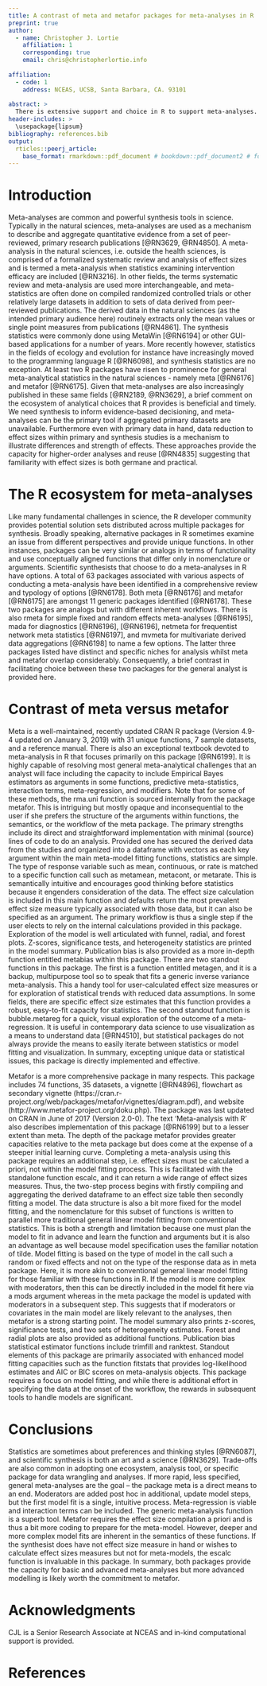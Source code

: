 ```yaml
---
title: A contrast of meta and metafor packages for meta-analyses in R
preprint: true
author: 
  - name: Christopher J. Lortie
    affiliation: 1
    corresponding: true
    email: chris@christopherlortie.info
  
affiliation:
  - code: 1
    address: NCEAS, UCSB, Santa Barbara, CA. 93101
  
abstract: >
  There is extensive support and choice in R to support meta-analyses.  Two common packages in the natural sciences include meta and metafor.  Here, a brief contrast of the strengths of each is described for the synthesis scientist.  Meta is a direct, intuitive choice for rapid implementation of general meta-analytical statistics.  Metafor is a comprehensive package for analyses if the fit models are more complex.  Both packages provide estimates of heterogeneity, excellent visualization tools, and functions to explore publication bias.  Preference and critical outcomes can facilitate choice between these two specific options.  Nonetheless, metafor has a steeper learning curve but greater rewards.
header-includes: >
  \usepackage{lipsum}
bibliography: references.bib
output: 
  rticles::peerj_article:
    base_format: rmarkdown::pdf_document # bookdown::pdf_document2 # for using \@ref()
---
```



# Introduction {-}

Meta-analyses are common and powerful synthesis tools in science.  Typically in the natural sciences, meta-analyses are used as a mechanism to describe and aggregate quantitative evidence from a set of peer-reviewed, primary research publications [@RN3629, @RN4850].  A meta-analysis in the natural sciences, i.e. outside the health sciences, is comprised of a formalized systematic review and analysis of effect sizes and is termed a meta-analysis when statistics examining intervention efficacy are included [@RN3216].  In other fields, the terms systematic review and meta-analysis are used more interchangeable, and meta-statistics are often done on compiled randomized controlled trials or other relatively large datasets in addition to sets of data derived from peer-reviewed publications.  The derived data in the natural sciences (as the intended primary audience here) routinely extracts only the mean values or single point measures from publications [@RN4861].  The synthesis statistics were commonly done using MetaWin [@RN6194] or other GUI-based applications for a number of years.  More recently however, statistics in the fields of ecology and evolution for instance have increasingly moved to the programming language R [@RN6098], and synthesis statistics are no exception.  At least two R packages have risen to prominence for general meta-analytical statistics in the natural sciences - namely meta [@RN6176] and metafor [@RN6175].  Given that meta-analyses are also increasingly published in these same fields [@RN2189, @RN3629], a brief comment on the ecosystem of analytical choices that R provides is beneficial and timely.  We need synthesis to inform evidence-based decisioning, and meta-analyses can be the primary tool if aggregated primary datasets are unavailable.  Furthermore even with primary data in hand, data reduction to effect sizes within primary and synthesis studies is a mechanism to illustrate differences and strength of effects.  These approaches provide the capacity for higher-order analyses and reuse [@RN4835] suggesting that familiarity with effect sizes is both germane and practical.

# The R ecosystem for meta-analyses {-}
Like many fundamental challenges in science, the R developer community provides potential solution sets distributed across multiple packages for synthesis.  Broadly speaking, alternative packages in R sometimes examine an issue from different perspectives and provide unique functions.  In other instances, packages can be very similar or analogs in terms of functionality and use conceptually aligned functions that differ only in nomenclature or arguments.  Scientific synthesists that choose to do a meta-analyses in R have options.  A total of 63 packages associated with various aspects of conducting a meta-analysis have been identified in a comprehensive review and typology of options [@RN6178].  Both meta [@RN6176] and metafor [@RN6175] are amongst 11 generic packages identified [@RN6178].  These two packages are analogs but with different inherent workflows.  There is also rmeta for simple fixed and random effects meta-analyses [@RN6195], mada for diagnostics [@RN6196], [@RN6196], netmeta for frequentist network meta statistics [@RN6197], and mvmeta for multivariate derived data aggregations [@RN6198] to name a few options.  The latter three packages listed have distinct and specific niches for analysis whilst meta and metafor overlap considerably.  Consequently, a brief contrast in facilitating choice between these two packages for the general analyst is provided here.

# Contrast of meta versus metafor {-}
Meta is a well-maintained, recently updated CRAN R package (Version 4.9-4 updated on January 3, 2019) with 31 unique functions, 7 sample datasets, and a reference manual.  There is also an exceptional textbook devoted to meta-analysis in R that focuses primarily on this package [@RN6199].  It is highly capable of resolving most general meta-analytical challenges that an analyst will face including the capacity to include Empirical Bayes estimators as arguments in some functions, predictive meta-statistics, interaction terms, meta-regression, and modifiers.  Note that for some of these methods, the rma.uni function is sourced internally from the package metafor.  This is intriguing but mostly opaque and inconsequential to the user if she prefers the structure of the arguments within functions, the semantics, or the workflow of the meta package.  The primary strengths include its direct and straightforward implementation with minimal (source) lines of code to do an analysis.  Provided one has secured the derived data from the studies and organized into a dataframe with vectors as each key argument within the main meta-model fitting functions, statistics are simple.  The type of response variable such as mean, continuous, or rate is matched to a specific function call such as metamean, metacont, or metarate.  This is semantically intuitive and encourages good thinking before statistics because it engenders consideration of the data.  The effect size calculation is included in this main function and defaults return the most prevalent effect size measure typically associated with those data, but it can also be specified as an argument.  The primary workflow is thus a single step if the user elects to rely on the internal calculations provided in this package.  Exploration of the model is well articulated with funnel, radial, and forest plots.  Z-scores, significance tests, and heterogeneity statistics are printed in the model summary. Publication bias is also provided as a more in-depth function entitled metabias within this package.  There are two standout functions in this package.  The first is a function entitled metagen, and it is a backup, multipurpose tool so to speak that fits a generic inverse variance meta-analysis.  This a handy tool for user-calculated effect size measures or for exploration of statistical trends with reduced data assumptions.  In some fields, there are specific effect size estimates that this function provides a robust, easy-to-fit capacity for statistics.  The second standout function is bubble.metareg for a quick, visual exploration of the outcome of a meta-regression.  It is useful in contemporary data science to use visualization as a means to understand data [@RN4510], but statistical packages do not always provide the means to easily iterate between statistics or model fitting and visualization.  In summary, excepting unique data or statistical issues, this package is directly implemented and effective.

Metafor is a more comprehensive package in many respects.  This package includes 74 functions, 35 datasets, a vignette [@RN4896], flowchart as secondary vignette (https://cran.r-project.org/web/packages/metafor/vignettes/diagram.pdf), and website (http://www.metafor-project.org/doku.php).  The package was last updated on CRAN in June of 2017 (Version 2.0-0).  The text ‘Meta-analysis with R’ also describes implementation of this package [@RN6199] but to a lesser extent than meta.  The depth of the package metafor provides greater capacities relative to the meta package but does come at the expense of a steeper initial learning curve.  Completing a meta-analysis using this package requires an additional step, i.e. effect sizes must be calculated a priori, not within the model fitting process.  This is facilitated with the standalone function escalc, and it can return a wide range of effect sizes measures. Thus, the two-step process begins with firstly compiling and aggregating the derived dataframe to an effect size table then secondly fitting a model.  The data structure is also a bit more fixed for the model fitting, and the nomenclature for this subset of functions is written to parallel more traditional general linear model fitting from conventional statistics.  This is both a strength and limitation because one must plan the model to fit in advance and learn the function and arguments but it is also an advantage as well because model specification uses the familiar notation of tilde.  Model fitting is based on the type of model in the call such a random or fixed effects and not on the type of the response data as in meta package.  Here, it is more akin to conventional general linear model fitting for those familiar with these functions in R.  If the model is more complex with moderators, then this can be directly included in the model fit here via a mods argument whereas in the meta package the model is updated with moderators in a subsequent step.  This suggests that if moderators or covariates in the main model are likely relevant to the analyses, then metafor is a strong starting point.  The model summary also prints z-scores, significance tests, and two sets of heterogeneity estimates.  Forest and radial plots are also provided as additional functions.  Publication bias statistical estimator functions include trimfill and ranktest.  Standout elements of this package are primarily associated with enhanced model fitting capacities such as the function fitstats that provides log-likelihood estimates and AIC or BIC scores on meta-analysis objects.  This package requires a focus on model fitting, and while there is additional effort in specifying the data at the onset of the workflow, the rewards in subsequent tools to handle models are significant.


# Conclusions {-}

Statistics are sometimes about preferences and thinking styles [@RN6087], and scientific synthesis is both an art and a science [@RN3629].  Trade-offs are also common in adopting one ecosystem, analysis tool, or specific package for data wrangling and analyses.  If more rapid, less specified, general meta-analyses are the goal – the package meta is a direct means to an end.  Moderators are added post hoc in additional, update model steps, but the first model fit is a single, intuitive process.  Meta-regression is viable and interaction terms can be included.  The generic meta-analysis function is a superb tool.  Metafor requires the effect size compilation a priori and is thus a bit more coding to prepare for the meta-model.  However, deeper and more complex model fits are inherent in the semantics of these functions.  If the synthesist does have not effect size measure in hand or wishes to calculate effect sizes measures but not for meta-models, the escalc function is invaluable in this package.  In summary, both packages provide the capacity for basic and advanced meta-analyses but more advanced modelling is likely worth the commitment to metafor.


# Acknowledgments {-}  
CJL is a Senior Research Associate at NCEAS and in-kind computational support is provided.



# References
